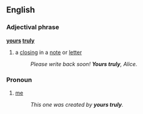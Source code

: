 ==English==
===Adjectival phrase===
'''[[yours]] [[truly]]'''
# a [[closing]] in a [[note]] or [[letter]]
#:''Please write back soon!  '''Yours truly''', Alice.''

===Pronoun===
#{{idiom}} [[me]] 
#:''This one was created by '''yours truly'''.''